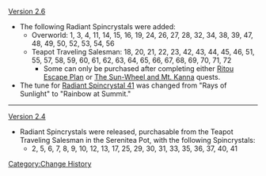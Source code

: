 [[Version 2.6]]
* The following Radiant Spincrystals were added:
** Overworld: 1, 3, 4, 11, 14, 15, 16, 19, 24, 26, 27, 28, 32, 34, 38, 39, 47, 48, 49, 50, 52, 53, 54, 56
** Teapot Traveling Salesman: 18, 20, 21, 22, 23, 42, 43, 44, 45, 46, 51, 55, 57, 58, 59, 60, 61, 62, 63, 64, 65, 66, 67, 68, 69, 70, 71, 72
*** Some can only be purchased after completing either [[Ritou Escape Plan]] or [[The Sun-Wheel and Mt. Kanna]] quests.
* The tune for [[Radiant Spincrystal 41]] was changed from "Rays of Sunlight" to "Rainbow at Summit."
----
[[Version 2.4]]
* Radiant Spincrystals were released, purchasable from the Teapot Traveling Salesman in the Serenitea Pot, with the following Spincrystals:
** 2, 5, 6, 7, 8, 9, 10, 12, 13, 17, 25, 29, 30, 31, 33, 35, 36, 37, 40, 41
<noinclude>[[Category:Change History]]</noinclude>